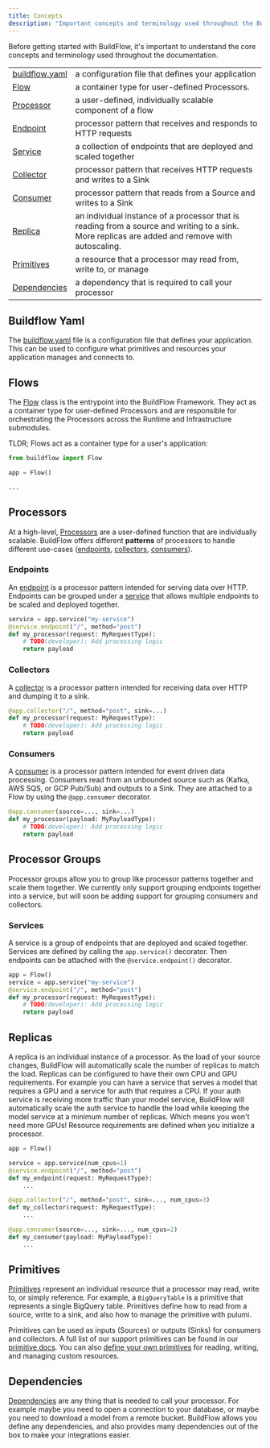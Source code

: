 ```yaml
---
title: Concepts
description: "Important concepts and terminology used throughout the BuildFlow documentation."
---
```


Before getting started with BuildFlow, it's important to understand the core concepts and terminology used throughout the documentation.

|                                   |                                                                                                                                                 |
| --------------------------------- | ----------------------------------------------------------------------------------------------------------------------------------------------- |
| [buildflow.yaml](#buildflow-yaml) | a configuration file that defines your application                                                                                              |
| [Flow](#flows)                    | a container type for user-defined Processors.                                                                                                   |
| [Processor](#processors)          | a user-defined, individually scalable component of a flow                                                                                       |
| [Endpoint](#endpoints)            | processor pattern that receives and responds to HTTP requests                                                                                   |
| [Service](#services)              | a collection of endpoints that are deployed and scaled together                                                                                 |
| [Collector](#collectors)          | processor pattern that receives HTTP requests and writes to a Sink                                                                              |
| [Consumer](#consumers)            | processor pattern that reads from a Source and writes to a Sink                                                                                 |
| [Replica](#replicas)              | an individual instance of a processor that is reading from a source and writing to a sink. More replicas are added and remove with autoscaling. |
| [Primitives](#primitives)         | a resource that a processor may read from, write to, or manage                                                                                  |
| [Dependencies](#dependencies)     | a dependency that is required to call your processor                                                                                            |

## Buildflow Yaml

The [buildflow.yaml](/buildflow/programming-guide/buildflow-yaml) file is a configuration file that defines your application. This can be used to configure what primitives and resources your application manages and connects to.

## Flows

The [Flow](/buildflow/programming-guide/flows) class is the entrypoint into the BuildFlow Framework. They act as a container type for user-defined Processors and are responsible for orchestrating the Processors across the Runtime and Infrastructure submodules.

TLDR; Flows act as a container type for a user's application:

```python
from buildflow import Flow

app = Flow()

...
```

## Processors

At a high-level, [Processors](/buildflow/programming-guide/processors) are a user-defined function that are individually scalable.
BuildFlow offers different **patterns** of processors to handle different use-cases ([endpoints](#endpoints), [collectors](#collectors), [consumers](#consumers)).

### Endpoints

An [endpoint](/buildflow/programming-guide/endpoints) is a processor pattern intended for serving data over HTTP.
Endpoints can be grouped under a [service](#services) that allows multiple endpoints to be scaled and deployed together.

```python
service = app.service("my-service")
@service.endpoint("/", method="post")
def my_processor(request: MyRequestType):
    # TODO(developer): Add processing logic
    return payload
```

### Collectors

A [collector](/buildflow/programming-guide/collectors) is a processor pattern intended for receiving data over HTTP and dumping it to a sink.

```python
@app.collector("/", method="post", sink=...)
def my_processor(request: MyRequestType):
    # TODO(developer): Add processing logic
    return payload
```

### Consumers

A [consumer](/buildflow/programming-guide/consumers) is a processor pattern intended for event driven data processing. Consumers read from an unbounded source such as (Kafka, AWS SQS, or GCP Pub/Sub) and outputs to a Sink. They are attached to a Flow by using the `@app.consumer` decorator.

```python
@app.consumer(source=..., sink=...)
def my_processor(payload: MyPayloadType):
    # TODO(developer): Add processing logic
    return payload
```

## Processor Groups

Processor groups allow you to group like processor patterns together and scale them together.
We currently only support grouping endpoints together into a service, but will soon be adding support
for grouping consumers and collectors.

### Services

A service is a group of endpoints that are deployed and scaled together. Services are defined by calling the `app.service()` decorator.
Then endpoints can be attached with the `@service.endpoint()` decorator.

```python
app = Flow()
service = app.service("my-service")
@service.endpoint("/", method="post")
def my_processor(request: MyRequestType):
    # TODO(developer): Add processing logic
    return payload
```

## Replicas

A replica is an individual instance of a processor. As the load of your source changes, BuildFlow will automatically scale the number of replicas to match the load.
Replicas can be configured to have their own CPU and GPU requirements. For example you can have a service that serves a model that requires a GPU and a service for auth that requires a CPU.
If your auth service is receiving more traffic than your model service, BuildFlow will automatically scale the auth service to handle the load while keeping the model service at a minimum number of replicas. Which means you won't need more GPUs!
Resource requirements are defined when you initialize a processor.

```python
app = Flow()

service = app.service(num_cpus=1)
@service.endpoint("/", method="post")
def my_endpoint(request: MyRequestType):
    ...

@app.collector("/", method="post", sink=..., num_cpus=3)
def my_collector(request: MyRequestType):
    ...

@app.consumer(source=..., sink=..., num_cpus=2)
def my_consumer(payload: MyPayloadType):
    ...
```

## Primitives

[Primitives](/buildflow/programming-guide/primitives) represent an individual resource that a processor may read, write to, or simply reference. For example, a `BigQueryTable` is a primitive that represents a single BigQuery table. Primitives define how to read from a source, write to a sink, and also how to manage the primitive with pulumi.

Primitives can be used as inputs (Sources) or outputs (Sinks) for consumers and collectors. A full list of our support primitives can be found in our [primitive docs](/buildflow/primitives/). You can also [define your own primitives](/buildflow/programming-guide/primitives#creating-custom-primitives) for reading, writing, and managing custom resources.

## Dependencies

[Dependencies](/buildflow/programming-guide/dependencies) are any thing that is needed to call your processor. For example maybe you need to open a connection to your database, or maybe you need to download a model from a remote bucket.
BuildFlow allows you define any dependencies, and also provides many dependencies out of the box to make your integrations easier.
